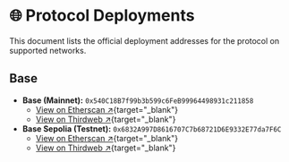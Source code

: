 # 🌐 Protocol Deployments

This document lists the official deployment addresses for the protocol on supported networks.

## Base

- **Base (Mainnet):** `0x540C18B7f99b3b599c6FeB99964498931c211858`
  - [View on Etherscan ↗](https://basescan.org/address/0x540C18B7f99b3b599c6FeB99964498931c211858){target="\_blank"}
  - [View on Thirdweb ↗](https://thirdweb.com/base/0x540C18B7f99b3b599c6FeB99964498931c211858){target="\_blank"}
- **Base Sepolia (Testnet):** `0x6832A997D8616707C7b68721D6E9332E77da7F6C`
  - [View on Etherscan ↗](https://sepolia.basescan.org/address/0x6832A997D8616707C7b68721D6E9332E77da7F6C){target="\_blank"}
  - [View on Thirdweb ↗](https://thirdweb.com/base-sepolia-testnet/0x6832A997D8616707C7b68721D6E9332E77da7F6C){target="\_blank"}

